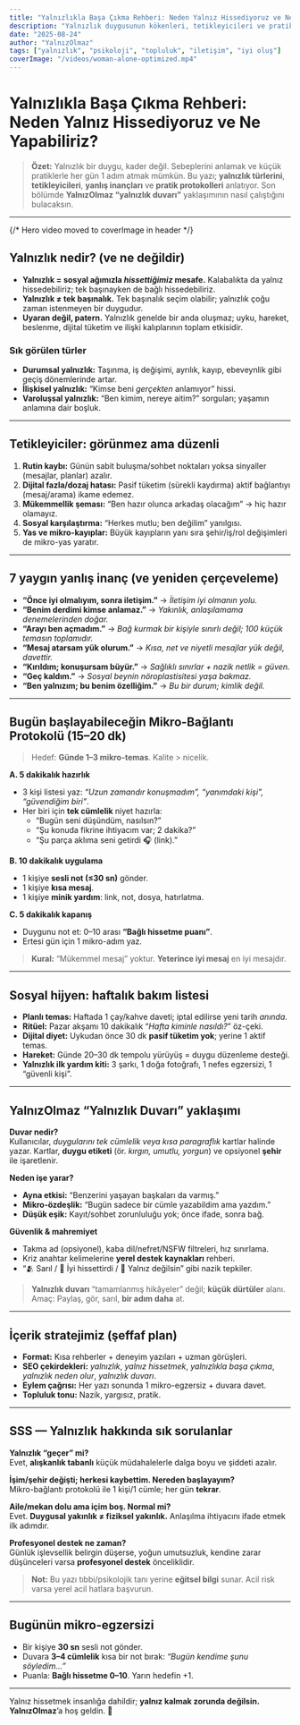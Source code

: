 ```yaml
---
title: "Yalnızlıkla Başa Çıkma Rehberi: Neden Yalnız Hissediyoruz ve Ne Yapabiliriz?"
description: "Yalnızlık duygusunun kökenleri, tetikleyicileri ve pratik çözüm yolları. Mikro-bağlantılar, dijital topluluklar ve YalnızOlmaz 'yalnızlık duvarı' yaklaşımı."
date: "2025-08-24"
author: "YalnızOlmaz"
tags: ["yalnızlık", "psikoloji", "topluluk", "iletişim", "iyi oluş"]
coverImage: "/videos/woman-alone-optimized.mp4"
---
```


# Yalnızlıkla Başa Çıkma Rehberi: Neden Yalnız Hissediyoruz ve Ne Yapabiliriz?

> **Özet:** Yalnızlık bir duygu, kader değil. Sebeplerini anlamak ve küçük pratiklerle her gün 1 adım atmak mümkün. Bu yazı; **yalnızlık türlerini**, **tetikleyicileri**, **yanlış inançları** ve **pratik protokolleri** anlatıyor. Son bölümde **YalnızOlmaz “yalnızlık duvarı”** yaklaşımının nasıl çalıştığını bulacaksın.

---

{/* Hero video moved to coverImage in header */}

## Yalnızlık nedir? (ve ne değildir)

- **Yalnızlık = sosyal ağımızla _hissettiğimiz_ mesafe.** Kalabalıkta da yalnız hissedebiliriz; tek başınayken de bağlı hissedebiliriz.  
- **Yalnızlık ≠ tek başınalık.** Tek başınalık seçim olabilir; yalnızlık çoğu zaman istenmeyen bir duygudur.  
- **Uyaran değil, patern.** Yalnızlık genelde bir anda oluşmaz; uyku, hareket, beslenme, dijital tüketim ve ilişki kalıplarının toplam etkisidir.

### Sık görülen türler
- **Durumsal yalnızlık:** Taşınma, iş değişimi, ayrılık, kayıp, ebeveynlik gibi geçiş dönemlerinde artar.  
- **İlişkisel yalnızlık:** “Kimse beni _gerçekten_ anlamıyor” hissi.  
- **Varoluşsal yalnızlık:** “Ben kimim, nereye aitim?” sorguları; yaşamın anlamına dair boşluk.

---

## Tetikleyiciler: görünmez ama düzenli

1. **Rutin kaybı:** Günün sabit buluşma/sohbet noktaları yoksa sinyaller (mesajlar, planlar) azalır.  
2. **Dijital fazla/dozaj hatası:** Pasif tüketim (sürekli kaydırma) aktif bağlantıyı (mesaj/arama) ikame edemez.  
3. **Mükemmellik şeması:** “Ben hazır olunca arkadaş olacağım” → hiç hazır olamayız.  
4. **Sosyal karşılaştırma:** “Herkes mutlu; ben değilim” yanılgısı.  
5. **Yas ve mikro-kayıplar:** Büyük kayıpların yanı sıra şehir/iş/rol değişimleri de mikro-yas yaratır.

---

## 7 yaygın yanlış inanç (ve yeniden çerçeveleme)

- **“Önce iyi olmalıyım, sonra iletişim.”** → _İletişim iyi olmanın yolu._  
- **“Benim derdimi kimse anlamaz.”** → _Yakınlık, anlaşılamama denemelerinden doğar._  
- **“Arayı ben açmadım.”** → _Bağ kurmak bir kişiyle sınırlı değil; 100 küçük temasın toplamıdır._  
- **“Mesaj atarsam yük olurum.”** → _Kısa, net ve niyetli mesajlar yük değil, davettir._  
- **“Kırıldım; konuşursam büyür.”** → _Sağlıklı sınırlar + nazik netlik = güven._  
- **“Geç kaldım.”** → _Sosyal beynin nöroplastisitesi yaşa bakmaz._  
- **“Ben yalnızım; bu benim özelliğim.”** → _Bu bir durum; kimlik değil._

---

## Bugün başlayabileceğin **Mikro-Bağlantı Protokolü** (15–20 dk)

> Hedef: **Günde 1–3 mikro-temas**. Kalite > nicelik.

**A. 5 dakikalık hazırlık**
- 3 kişi listesi yaz: *“Uzun zamandır konuşmadım”, “yanımdaki kişi”, “güvendiğim biri”*.  
- Her biri için **tek cümlelik** niyet hazırla:  
  - “Bugün seni düşündüm, nasılsın?”  
  - “Şu konuda fikrine ihtiyacım var; 2 dakika?”  
  - “Şu parça aklıma seni getirdi 🎧 (link).”

**B. 10 dakikalık uygulama**
- 1 kişiye **sesli not (≤30 sn)** gönder.  
- 1 kişiye **kısa mesaj**.  
- 1 kişiye **minik yardım**: link, not, dosya, hatırlatma.

**C. 5 dakikalık kapanış**
- Duygunu not et: 0–10 arası **“Bağlı hissetme puanı”**.  
- Ertesi gün için 1 mikro-adım yaz.

> **Kural:** “Mükemmel mesaj” yoktur. **Yeterince iyi mesaj** en iyi mesajdır.

---

## Sosyal hijyen: haftalık bakım listesi

- **Planlı temas:** Haftada 1 çay/kahve daveti; iptal edilirse yeni tarih _anında_.  
- **Ritüel:** Pazar akşamı 10 dakikalık “*Hafta kiminle nasıldı?*” öz-çeki.  
- **Dijital diyet:** Uykudan önce 30 dk **pasif tüketim yok**; yerine 1 aktif temas.  
- **Hareket:** Günde 20–30 dk tempolu yürüyüş = duygu düzenleme desteği.  
- **Yalnızlık ilk yardım kiti:** 3 şarkı, 1 doğa fotoğrafı, 1 nefes egzersizi, 1 “güvenli kişi”.

---

## YalnızOlmaz “Yalnızlık Duvarı” yaklaşımı

**Duvar nedir?**  
Kullanıcılar, _duygularını tek cümlelik veya kısa paragraflık_ kartlar halinde yazar. Kartlar, **duygu etiketi** (ör. _kırgın, umutlu, yorgun_) ve opsiyonel **şehir** ile işaretlenir.

**Neden işe yarar?**
- **Ayna etkisi:** “Benzerini yaşayan başkaları da varmış.”  
- **Mikro-özdeşlik:** “Bugün sadece bir cümle yazabildim ama yazdım.”  
- **Düşük eşik:** Kayıt/sohbet zorunluluğu yok; önce ifade, sonra bağ.

**Güvenlik & mahremiyet**
- Takma ad (opsiyonel), kaba dil/nefret/NSFW filtreleri, hız sınırlama.  
- Kriz anahtar kelimelerine **yerel destek kaynakları** rehberi.  
- “🫂 Sarıl / 🤍 İyi hissettirdi / 🌙 Yalnız değilsin” gibi nazik tepkiler.

> **Yalnızlık duvarı** “tamamlanmış hikâyeler” değil; **küçük dürtüler** alanı.  
> Amaç: Paylaş, gör, sarıl, **bir adım daha** at.

---

## İçerik stratejimiz (şeffaf plan)

- **Format:** Kısa rehberler + deneyim yazıları + uzman görüşleri.  
- **SEO çekirdekleri:** *yalnızlık*, *yalnız hissetmek*, *yalnızlıkla başa çıkma*, *yalnızlık neden olur*, *yalnızlık duvarı*.  
- **Eylem çağrısı:** Her yazı sonunda 1 mikro-egzersiz + duvara davet.  
- **Topluluk tonu:** Nazik, yargısız, pratik.

---

## SSS — Yalnızlık hakkında sık sorulanlar

**Yalnızlık “geçer” mi?**  
Evet, **alışkanlık tabanlı** küçük müdahalelerle dalga boyu ve şiddeti azalır.

**İşim/şehir değişti; herkesi kaybettim. Nereden başlayayım?**  
Mikro-bağlantı protokolü ile 1 kişi/1 cümle; her gün **tekrar**.

**Aile/mekan dolu ama içim boş. Normal mi?**  
Evet. **Duygusal yakınlık ≠ fiziksel yakınlık.** Anlaşılma ihtiyacını ifade etmek ilk adımdır.

**Profesyonel destek ne zaman?**  
Günlük işlevsellik belirgin düşerse, yoğun umutsuzluk, kendine zarar düşünceleri varsa **profesyonel destek** önceliklidir.

> **Not:** Bu yazı tıbbi/psikolojik tanı yerine **eğitsel bilgi** sunar. Acil risk varsa yerel acil hatlara başvurun.

---

## Bugünün mikro-egzersizi

- Bir kişiye **30 sn** sesli not gönder.  
- Duvara **3–4 cümlelik** kısa bir not bırak: _“Bugün kendime şunu söyledim…”_  
- Puanla: **Bağlı hissetme 0–10**. Yarın hedefin +1.

---

Yalnız hissetmek insanlığa dahildir; **yalnız kalmak zorunda değilsin.**  
**YalnızOlmaz**’a hoş geldin. 🫶


